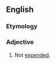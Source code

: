 ==English==

===Etymology===
{{prefix|un|expended|lang=en}}

===Adjective===
{{en-adj|-}}

# Not [[expended]].